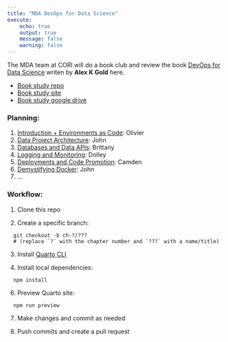 ```yaml
---
title: "MDA DevOps for Data Science"
execute:
    echo: true
    output: true
    message: false
    warning: false
---
```


The MDA team at CORI will do a book club and review the book [DevOps for Data Science](https://do4ds.com/) writen by **Alex K Gold** here.

- <a href="https://github.com/ruralinnovation/mda_do4ds" target="_blank">Book study repo</a>
- <a href="https://ruralinnovation.github.io/mda_do4ds" target="_blank">Book study site</a>
- <a href="https://drive.google.com/drive/folders/1F_8fxj3gkyS5yHvmrzO2L__C6xXnAzO7" target="_blank">Book study google drive</a>

### Planning:

  1. [Introduction + Environments as Code](./chapters/sec1/1-1-env-as-code.qmd): Olivier
  2. [Data Project Architecture](./chapters/sec1/1-2-proj-arch.qmd): John
  3. [Databases and Data APIs](./chapters/sec1/1-3-data-access.qmd): Brittany
  4. [Logging and Monitoring](./chapters/sec1/1-4-monitor-log.qmd): Dolley
  5. [Deployments and Code Promotion](./chapters/sec1/1-5-deployments.qmd): Camden
  6. [Demystifying Docker](./chapters/sec1/1-6-docker.qmd): John
  7. ...

### Workflow:

  1. Clone this repo

  2. Create a specific branch:
  ```
    git checkout -b ch-?/???
    # (replace `?` with the chapter number and `???` with a name/title)
  ```

  3. Install [Quarto CLI](https://quarto.org/docs/get-started/)

  4. Install local dependencies:
  ```
    npm install
  ```

  6. Preview Quarto site:
  ```
    npm run preview
  ```

  7. Make changes and commit as needed

  8. Push commits and create a pull request


